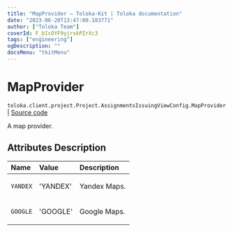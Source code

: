```yaml
---
title: "MapProvider — Toloka-Kit | Toloka documentation"
date: "2023-06-20T13:47:00.183771"
author: ["Toloka Team"]
coverId: F_bIcOYF9yjrxkPZrXc3
tags: ["engineering"]
ogDescription: ""
docsMenu: "tkitMenu"
---
```


# MapProvider

`toloka.client.project.Project.AssignmentsIssuingViewConfig.MapProvider` | [Source code](https://github.com/Toloka/toloka-kit/blob/v1.2.0/src/client/project/__init__.py#L151)

A map provider.

## Attributes Description

| Name | Value | Description |
| :------| :-----------| :----------| 
`YANDEX`|'YANDEX'|<p>Yandex Maps.</p>
`GOOGLE`|'GOOGLE'|<p>Google Maps.</p>